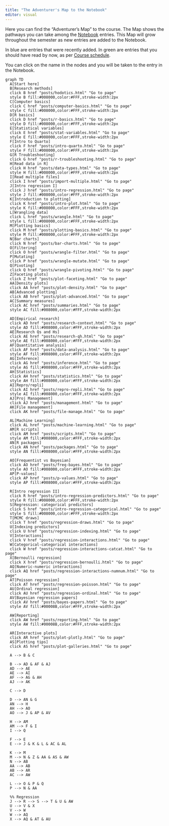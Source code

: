 ```yaml
---
title: "The Adventurer's Map to the Notebook"
editor: visual
---
```


Here you can find the "Adventurer's Map" to the course. The Map shows the pathways you can take among the [Notebook](notebook.qmd) entries. This Map will grow throughout the semester as new entries are added to the Notebook.

In blue are entries that were recently added. In green are entries that you should have read by now, as per [Course schedule](schedule.qmd).

::: callout-tip
You can click on the name in the nodes and you will be taken to the entry in the Notebook.
:::

<!-- {{< pdf posts/map.pdf width=100% height=600 >}} -->

```mermaid
graph TD
  A[Start here]
  B[Research methods]
  click B href "posts/hodotics.html" "Go to page"
  style B fill:#008000,color:#FFF,stroke-width:2px
  C[Computer basics]
  click C href "posts/computer-basics.html" "Go to page"
  style C fill:#008000,color:#FFF,stroke-width:2px
  D[R basics]
  click D href "posts/r-basics.html" "Go to page"
  style D fill:#008000,color:#FFF,stroke-width:2px
  E[Statistical variables]
  click E href "posts/stat-variables.html" "Go to page"
  style E fill:#008000,color:#FFF,stroke-width:2px
  F[Intro to Quarto]
  click F href "posts/intro-quarto.html" "Go to page"
  style F fill:#008000,color:#FFF,stroke-width:2px
  G[R Troubleshooting]
  click G href "posts/r-troubleshooting.html" "Go to page"
  H[Read data in R]
  click H href "posts/data-types.html" "Go to page"
  style H fill:#008000,color:#FFF,stroke-width:2px
  I[Read multiple files]
  click I href "posts/import-multiple.html" "Go to page"
  J[Intro regression I]
  click J href "posts/intro-regression.html" "Go to page"
  style J fill:#008000,color:#FFF,stroke-width:2px
  K[Introduction to plotting]
  click K href "posts/intro-plot.html" "Go to page"
  style K fill:#008000,color:#FFF,stroke-width:2px
  L[Wrangling data]
  click L href "posts/wrangle.html" "Go to page"
  style L fill:#008000,color:#FFF,stroke-width:2px
  M[Plotting basics]
  click M href "posts/plotting-basics.html" "Go to page"
  style M fill:#008000,color:#FFF,stroke-width:2px
  N[Bar charts]
  click N href "posts/bar-charts.html" "Go to page"
  O[Filtering]
  click O href "posts/wrangle-filter.html" "Go to page"
  P[Mutating]
  click P href "posts/wrangle-mutate.html" "Go to page"
  Q[Pivoting]
  click Q href "posts/wrangle-pivoting.html" "Go to page"
  Z[Faceting plots]
  click Z href "posts/plot-faceting.html" "Go to page"
  AA[Density plots]
  click AA href "posts/plot-density.html" "Go to page"
  AB[Advanced plotting]
  click AB href "posts/plot-advanced.html" "Go to page"
  AC[Summary measures]
  click AC href "posts/summaries.html" "Go to page"
  style AC fill:#008000,color:#FFF,stroke-width:2px
  
  AD[Empirical research]
  click AD href "posts/research-context.html" "Go to page"
  style AD fill:#008000,color:#FFF,stroke-width:2px
  AE[Research Qs and Hs]
  click AE href "posts/research-qh.html" "Go to page"
  style AE fill:#008000,color:#FFF,stroke-width:2px
  AF[Quantitative analysis]
  click AF href "posts/data-analysis.html" "Go to page"
  style AF fill:#008000,color:#FFF,stroke-width:2px
  AG[Inference]
  click AG href "posts/inference.html" "Go to page"
  style AG fill:#008000,color:#FFF,stroke-width:2px
  AH[Statistics]
  click AH href "posts/statistics.html" "Go to page"
  style AH fill:#008000,color:#FFF,stroke-width:2px
  AI[Repro/repli]
  click AI href "posts/repro-repli.html" "Go to page"
  style AI fill:#008000,color:#FFF,stroke-width:2px
  AJ[Proj Management]
  click AJ href "posts/management.html" "Go to page"
  AK[File management]
  click AK href "posts/file-manage.html" "Go to page"
  
  AL[Machine Learning]
  click AL href "posts/machine-learning.html" "Go to page"
  AM[R scripts]
  click AM href "posts/scripts.html" "Go to page"
  style AM fill:#008000,color:#FFF,stroke-width:2px
  AN[R packages]
  click AN href "posts/packages.html" "Go to page"
  style AN fill:#008000,color:#FFF,stroke-width:2px
  
  AO[Frequentist vs Bayesian]
  click AO href "posts/freq-bayes.html" "Go to page"
  style AO fill:#008000,color:#FFF,stroke-width:2px
  AP[P-values]
  click AP href "posts/p-values.html" "Go to page"
  style AP fill:#008000,color:#FFF,stroke-width:2px
  
  R[Intro regression II]
  click R href "posts/intro-regression-predictors.html" "Go to page"
  style R fill:#008000,color:#FFF,stroke-width:2px
  S[Regression: categorical predictors]
  click S href "posts/intro-regression-categorical.html" "Go to page"
  style S fill:#008000,color:#FFF,stroke-width:2px
  T[MCMC draws]
  click T href "posts/regression-draws.html" "Go to page"
  U[Indexing predictors]
  click U href "posts/regression-indexing.html" "Go to page"
  V[Interactions]
  click V href "posts/regression-interactions.html" "Go to page"
  W[Categorical-categorical interactions]
  click W href "posts/regression-interactions-catcat.html" "Go to page"
  X[Bernoulli regression]
  click X href "posts/regression-bernoulli.html" "Go to page"
  AQ[Numeric-numeric interactions]
  click AQ href "posts/regression-interactions-numnum.html" "Go to page"
  AT[Poisson regression]
  click AT href "posts/regression-poisson.html" "Go to page"
  AU[Ordinal regression]
  click AU href "posts/regression-ordinal.html" "Go to page"
  AV[Bayesian regression papers]
  click AV href "posts/bayes-papers.html" "Go to page"
  style AV fill:#00008B,color:#FFF,stroke-width:2px
  
  AW[Reporting]
  click AW href "posts/reporting.html" "Go to page"
  style AW fill:#00008B,color:#FFF,stroke-width:2px
  
  AR[Interactive plots]
  click AR href "posts/plot-plotly.html" "Go to page"
  AS[Plotting tips]
  click AS href "posts/plot-galleries.html" "Go to page"
  
  A --> B & C
  
  B --> AD & AF & AJ
  AD --> AE
  AE --> AI
  AF --> AG & AH
  AJ --> AK
  
  C --> D
  
  D --> AN & G
  AN --> H
  AH --> AO
  AO --> J & AP & AV
  
  H --> AM
  AM --> F & I
  I --> Q
  
  F --> E
  E --> J & K & L & AC & AL
  
  K --> M
  M --> N & Z & AA & AS & AW
  N --> AB
  AA --> AB
  AB --> AR
  AC --> AW

  L --> O & P & Q
  P --> N & AA
  
  %% Regression
  J --> R --> S --> T & U & AW
  U --> V & X
  V --> W
  W --> AQ
  X --> AQ & AT & AU
  
  
  
```

